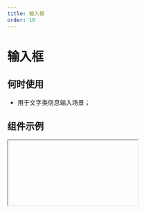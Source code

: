 ```yaml
---
title: 输入框
order: 10
---
```


# 输入框

## 何时使用
- 用于文字类信息输入场景；

## 组件示例


<Iframe url="https://www.aliwork.com/developer/text-field-v2?isRenderNav=false" />

## 组件属性


<AttrTable
  dataSource={[
    {
      attr: '标题',
      code: 'label',
      type: 'String',
      demo: '"标题"',
      dafault: '',
      desc: '',
    },
    {
      attr: '值',
      code: 'value',
      type: 'String/Number ',
      demo: '""',
      dafault: '',
      desc: '',
    },
    {
      attr: '标题位置',
      code: 'labelAlign',
      type: 'String',
      demo: '"left"',
      dafault: '',
      desc: '可选值："left", "top", "inset"',
    },
    {
      attr: '占位提示',
      code: 'placeholder',
      type: 'String',
      demo: '"请选择日期" ',
      dafault: '',
      desc: '',
    },
    {
      attr: '描述信息',
      code: 'tips',
      type: 'String',
      demo: '"这是一段描述信息"',
      dafault: '',
      desc: '',
    },
    {
      attr: '尺寸',
      code: 'size',
      type: 'String',
      demo: '"small" ',
      dafault: '',
      desc: '可选值："small", "medium", "large" ',
    },
    {
      attr: '状态',
      code: 'behavior',
      type: 'String',
      demo: '"NORMAL"',
      dafault: '',
      desc: '可选值："NORMAL", "DISABLED", "READONLY", "HIDDEN"',
    },
    {
      attr: '标题提示',
      code: 'labelTipsTypes',
      type: 'String',
      demo: '"请选择日期" ',
      dafault: '',
      desc: '"none", "text", "render" ',
    },
    {
      attr: '类型',
      code: 'htmlType',
      type: 'String',
      demo: '"input"',
      dafault: '',
      desc: '"input", "textarea", "password"',
    },
    {
      attr: '状态',
      code: 'state',
      type: 'String',
      demo: '"normal"  ',
      dafault: '',
      desc: '"error", "loading", "success"',
    },
    {
      attr: '计数器',
      code: 'hasLimitHint',
      type: 'Boolean',
      demo: 'false',
      dafault: '',
      desc: '可选值：true,false',
    },
    {
      attr: '是否显示清除按钮',
      code: 'hasClear',
      type: 'Boolean',
      demo: 'false',
      dafault: '',
      desc: '可选值：true,false',
    },
    {
      attr: '自动去除头尾空字符',
      code: 'trim',
      type: 'Boolean',
      demo: 'false',
      dafault: '',
      desc: '可选值：true,false',
    },
    {
      attr: '自动聚焦',
      code: 'autoFocus',
      type: 'Boolean',
      demo: 'false ',
      dafault: '',
      desc: '可选值：true,false',
    },
    {
      attr: '输入框前附加内容',
      code: 'addonBefore',
      type: 'String',
      demo: '"请输入" ',
      dafault: '',
      desc: '',
    },
    {
      attr: '输入框后附加内容',
      code: 'addonAfter',
      type: 'String',
      demo: '"元"',
      dafault: '',
      desc: '',
    },
    {
      attr: '校验',
      code: 'validation',
      type: 'Array',
      demo: '[{type:"required"}] ',
      dafault: '',
      desc: '可选值：{type:"required"}, {type: "customValidate", message: "请选择今日之前的日期", param: "function validateRule(value) { return value <= new Date().getTime(); }"} ',
    },
    {
      attr: '值发生改变事件',
      code: 'onChange',
      type: 'Function',
      demo: 'function onChange({ value }) {console.log("onChange", value);}  ',
      dafault: '',
      desc: ' ',
    },
  ]}
/>
